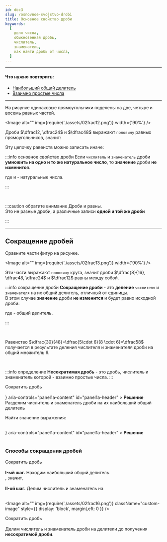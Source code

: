 ```yaml
---
id: doc3
slug: /osnovnoe-svojstvo-drobi
title: Основное свойство дроби
keywords:
  [
    доля числа,
    обыкновенная дробь,
    числитель,
    знаменатель,
    как найти дробь от числа,
  ]
---
```



<hr />

#### Что нужно повторить:

- [Наибольший общий делитель](/docs/naibolshij-obshchij-delitel) <br />
- [Взаимно простые числа](/docs/naibolshij-obshchij-delitel#vpr)

<hr />

На рисунке одинаковые прямоугольники поделены на две, четыре и восемь равных частей. <br />

<Image alt="" img={require('./assets/02frac12.png')} width={'90%'} />

Дроби $\dfrac12, \dfrac24$ и $\dfrac48$ выражают `половину` равных прямоугольников, значит:

<TeX math="\dfrac12 = \dfrac24=\dfrac48." block />

Эту цепочку равенств можно записать иначе: <TeX math="\dfrac12 = \dfrac{1\cdot \textcolor{red}{2}}{2 \cdot \textcolor{red}{2}}=\dfrac{1 \cdot \textcolor{red}{4}}{2 \cdot \textcolor{red}{4}}." block />

:::info основное свойство дроби
Если `числитель` и `знаменатель` дроби **умножить на одно и то же натуральное число**, то **значение** дроби **не изменится**.

<TeX
  math="\dfrac{k}{m} = \dfrac{k \cdot \textcolor{red}{n}}{m \cdot \textcolor{red}{n}},"
  block
/>
где <TeX math="k, m" /> и <TeX math="n" /> - натуральные числа.

:::

<br />

:::caution обратите внимание
Дроби <TeX math="\dfrac12, \dfrac24"  /> и <TeX math="\dfrac48"  /> равны.<br /> Это не разные дроби, а различные записи **одной и той же дроби** <TeX math="\dfrac12." />

:::

<hr />

## Сокращение дробей

Сравните части фигур на рисунке.

<Image alt="" img={require('./assets/02frac13.png')} width={'90%'} />

Эти части выражают `половину` круга, значит дроби $\dfrac{8}{16}, \dfrac48, \dfrac24$ и $\dfrac12$ равны между собой.

:::info сокращение дроби
**Сокращение дроби** - это **деление** `числителя` и `знаменателя` на их общий делитель, отличный от единицы. <br />
В этом случае **значение** дроби **не изменится** и будет равно исходной дроби:

<TeX
  math="\dfrac{a \div \textcolor{red}{n}}{b \div \textcolor{red}{n}} = \dfrac{a}{b},"
  block
/>
где <TeX math="n " /> - общий делитель.

:::

<br />

Равенство $\dfrac{30}{48}=\dfrac{5\cdot 6}{8 \cdot 6}=\dfrac58$ получается в результате деления числителя и знаменателя дроби на общий множитель $6$.

<br />

:::info определение
**Несократимая дробь** - это дробь, числитель и знаменатель которой - взаимно простые числа.
:::

<Tabs>
  <TabItem value="Пример 1" label="Пример №1" default>
 Сократить дробь <TeX math="\dfrac{75}{100}"  />   <br /><br />

<Accordion>
  <AccordionSummary
    expandIcon={<ExpandMoreIcon />}
    aria-controls="panel1a-content"
    id="panel1a-header"
  >
    <Typography>
      <b>Решение</b>
    </Typography>
  </AccordionSummary>
  <AccordionDetails>
    <Typography>
    Разделим числитель и знаменатель дроби на их наибольший общий делитель  <TeX math="25\!:"  /> <br /> 
      <Image alt="" img={require('./assets/02frac14.png')} className="custom-image" />
    </Typography>

  </AccordionDetails>
</Accordion>

  </TabItem>
<TabItem value="Пример №2" label="Пример №2">

Найти значение выражения: <TeX math="\dfrac{14 \cdot 9}{15 \cdot 7};"  /> <br /> <br />

<Accordion>
  <AccordionSummary
    expandIcon={<ExpandMoreIcon />}
    aria-controls="panel1a-content"
    id="panel1a-header"
  >
    <Typography>
      <b>Решение</b>
    </Typography>
  </AccordionSummary>
  <AccordionDetails>
    <Typography>
          <Image alt="" img={require('./assets/02frac15.png')} className="custom-image" />
    </Typography>

  </AccordionDetails>
</Accordion>

  </TabItem>
  </Tabs>

<br />
<br />

### Способы сокращения дробей

<Tabs>
  <TabItem value="Пример 1" label="Полное сокращение (поиск НОД)" default>
Сократить дробь  <TeX math="\dfrac{384}{512}" /> <br /><br />
<b>I-ый шаг.</b> Находим наибольший общий делитель <TeX math="\text{НОД(384;512)}\!:" />  <br />
<TeX math="384=2^7 \cdot 3, 512 = 2^8"/>, значит, <TeX math="\text{НОД(384; 512)} =2^7=128."/> <br /> <br />
<b>II-ой шаг.</b> Делим числитель и знаменатель на <TeX math="\text{НОД(384;512)} =128" /> <br /> <br />

<Image
  alt=""
  img={require('./assets/02frac16.png')}
  className="custom-image"
  style={{ display: 'block', marginLeft: 0 }}
/>

  </TabItem>

<TabItem value="Пример №2" label="Последовательное сокращение">
Сократить дробь  <TeX math="\dfrac{120}{168}" /> <br /><br />
Делим числитель и знаменатель дроби на делители до получения <b>несократимой дроби</b>.
<Image
  alt=""
  img={require('./assets/02frac17.png')}
  className="custom-image"
  style={{ display: 'block', marginLeft: 0 }}
/>

  </TabItem>
  </Tabs>
